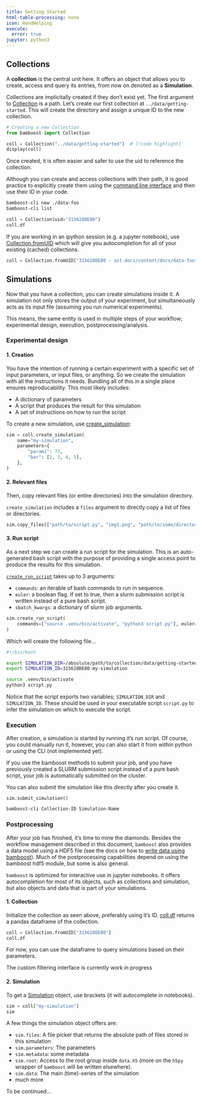 ```yaml
---
title: Getting Started
html-table-processing: none
icon: HandHelping
execute:
  error: true
jupyter: python3
---
```


## Collections

A **collection** is the central unit here. It offers an object that allows you to create, access and query its entries, from now on denoted as a **Simulation**.

Collections are implicitally created if they don’t exist yet. The first
argument to [Collection](/apidocs/core/collection#Collection) is a path. Let's
create our first collection at `../data/getting-started`. This will create the directory and
assign a unique ID to the new collection.


```python
# Creating a new Collection
from bamboost import Collection

coll = Collection("../data/getting-started")  # [!code highlight]
display(coll)
```

Once created, it is often easier and safer to use the uid to reference the collection.

::: {.callout-tip}

Although you can create and access collections with their path, it is good practice to explicitly create them using the [command line interface](cli.md) and then use their ID in your code.

```bash
bamboost-cli new ./data-foo
bamboost-cli list
```

:::

```python
coll = Collection(uid="315628DE80")
coll.df
```

If you are working in an ipython session (e.g. a jupyter notebook), use [Collection.fromUID](/apidocs/core/collection#Collection) which will give you autocompletion for all of your existing (cached) collections.

```python
coll = Collection.fromUID["315628DE80 - ost-docs/content/docs/data-foo"]
```

## Simulations

Now that you have a collection, you can create simulations inside it. A simulation not only stores the output of your experiment, but simultaneously acts as its input file (assuming you run numerical experiments).

This means, the same entity is used in multiple steps of your workflow; experimental design, execution, postprocessing/analysis.

### Experimental design

#### 1. Creation

You have the intention of running a certain experiment with a specific set of input parameters, or input files, or anything. So we create the simulation with all the instructions it needs. Bundling all of this in a single place ensures reproducability. This most likely includes:

- A dictionary of parameters
- A script that produces the result for this simulation
- A set of instructions on how to run the script

To create a new simulation, use [create_simulation](/apidocs/core/collection#Collection.create_simulation):

```python
sim = coll.create_simulation(
    name="my-simulation",
    parameters={
        "param1": 73,
        "bar": [2, 3, 4, 5],
    },
)
```

#### 2. Relevant files

Then, copy relevant files (or entire directories) into the simulation directory.

::: callout-tip
`create_simulation` includes a `files` argument to directly copy a list of files or directories.
:::

```python
sim.copy_files(["path/to/script.py", "img1.png", "path/to/some/directory"])
```

#### 3. Run script

As a next step we can create a run script for the simulation. This is an auto-generated bash script with the purpose of providing a single access point to produce the results for this simulation.

[`create_run_script`](/apidocs/core/simulation/base#_Simulation.create_run_script) takes up to 3 arguments:

- `commands`: an iterable of bash commands to run in sequence.
- `euler`: a boolean flag. If set to true, then a slurm submission script is written instead of a pure bash script.
- `sbatch_kwargs`: a dictionary of slurm job arguments.

```python
sim.create_run_script(
    commands=["source .venv/bin/activate", "python3 script.py"], euler=False
)
```

Which will create the following file...

```.bash
#!/bin/bash

export SIMULATION_DIR=/absolute/path/to/collection/data/getting-started/my-simulation
export SIMULATION_ID=315628DE80:my-simulation

source .venv/bin/activate
python3 script.py
```

Notice that the script exports two variables; `SIMULATION_DIR` and `SIMULATION_ID`. These should be used in your executable script `script.py` to infer the simulation on which to execute the script.

### Execution

After creation, a simulation is started by running it's run script. Of course, you could manually run it, however, you can also start it from within python or using the CLI (not implemented yet).

::: callout-tip
If you use the bamboost methods to submit your job, and you have previously created a SLURM submission script instead of a pure bash script, your job is automatically submitted on the cluster.
:::

::: callout-tip
You can also submit the simulation like this directly after you create it.
:::

```.python
sim.submit_simulation()
```

```.bash
bamboost-cli Collection-ID Simulation-Name
```

### Postprocessing

After your job has finished, it's time to mine the diamonds. Besides the workflow management described in this document, `bamboost` also provides a data model using a HDF5 file (see the docs on how to [write data using bamboost](writing)). Much of the postprocessing capabilities depend on using the bamboost hdf5 module, but some is also general.

::: callout-tip
`bamboost` is optimized for interactive use in jupyter notebooks. It offers autocompletion for most of its objects, such as collections and simulation, but also objects and data that is part of your simulations.
:::

#### 1. Collection

Initialize the collection as seen above, preferably using it's ID. [coll.df](/apidocs/core/collection#Collection.df) returns a pandas dataframe of the collection.

```python
coll = Collection.fromUID["315628DE80"]
coll.df
```

For now, you can use the dataframe to query simulations based on their parameters.

:::{.callout-warning}
The custom filtering interface is currently work in progress
:::

#### 2. Simulation

To get a [Simulation](/apidocs/core/simulation/base/Simulation) object, use brackets (it will autocomplete in notebooks).

```python
sim = coll["my-simulation"]
sim
```

A few things the simulation object offers are:

- `sim.files`: A file picker that returns the absolute path of files stored in this simulation
- `sim.parameters`: The parameters
- `sim.metadata`: some metadata
- `sim.root`: Access to the root group inside `data.h5` (more on the `h5py` wrapper of `bamboost` will be written elsewhere).
- `sim.data`: The main (time)-series of the simulation
- much more

To be continued...

